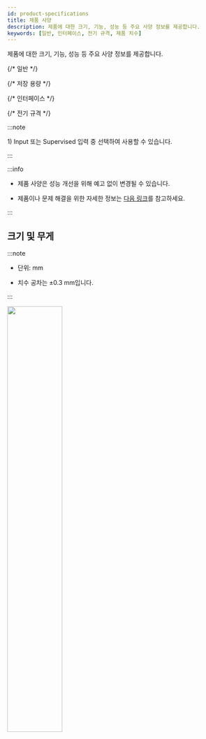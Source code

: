 ```yaml
---
id: product-specifications
title: 제품 사양
description: 제품에 대한 크기, 기능, 성능 등 주요 사양 정보를 제공합니다.
keywords: [일반, 인터페이스, 전기 규격, 제품 치수]
---
```


제품에 대한 크기, 기능, 성능 등 주요 사양 정보를 제공합니다.


{/* 일반 */}
<SpecSection data={specs.corestation20.general} />

{/* 저장 용량 */}
<SpecSection data={specs.corestation20.storage} />

{/* 인터페이스 */}
<SpecSection data={specs.corestation20.interface} />

{/* 전기 규격 */}
<SpecSection data={specs.corestation20.power} />

:::note

<Anno id='anno1'>1)</Anno> Input 또는 Supervised 입력 중 선택하여 사용할 수 있습니다.

:::

:::info

* 제품 사양은 성능 개선을 위해 예고 없이 변경될 수 있습니다.

* 제품이나 문제 해결을 위한 자세한 정보는 [다음 링크](https://kb.supremainc.com/knowledge/)를 참고하세요.

:::

<PageBreak />

## 크기 및 무게

:::note

* 단위: mm

* 치수 공차는 ±0.3 mm입니다.

:::

<Image src='/img/device/cs20-dimension.svg' width='50%' className='none' alone />